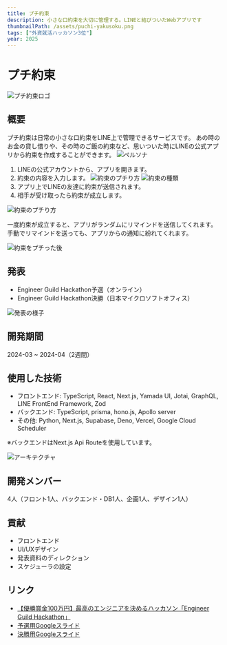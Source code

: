 ```yaml
---
title: プチ約束
description: 小さな口約束を大切に管理する。LINEと結びついたWebアプリです
thumbnailPath: /assets/puchi-yakusoku.png
tags: ["外資就活ハッカソン3位"]
year: 2025
---
```


# プチ約束
![プチ約束ロゴ](https://i.gyazo.com/ca479984e1518fb8cdd6f65df8a05eec.jpg)

## 概要
プチ約束は日常の小さな口約束をLINE上で管理できるサービスです。
あの時のお金の貸し借りや、その時のご飯の約束など、思いついた時にLINEの公式アプリから約束を作成することができます。
![ペルソナ](https://i.gyazo.com/ec064d18469bd093ae70085c4f8a479d.png)

1. LINEの公式アカウントから、アプリを開きます。
2. 約束の内容を入力します。
	![約束のプチり方](https://i.gyazo.com/ace836e99e105f39c73ffe61e1908ced.png)
	![約束の種類](https://i.gyazo.com/525bf717df426c4df86bf41b032a98dd.png)
3. アプリ上でLINEの友達に約束が送信されます。
4. 相手が受け取ったら約束が成立します。

![約束のプチり方](https://i.gyazo.com/320b4ceda02f062e38822f8412ea3722.jpg)

一度約束が成立すると、アプリがランダムにリマインドを送信してくれます。
手動でリマインドを送っても、アプリからの通知に紛れてくれます。

![約束をプチった後](https://i.gyazo.com/95c2a4f95f219a55b875f3138b8b3fdd.jpg)

## 発表
- Engineer Guild Hackathon予選（オンライン）
- Engineer Guild Hackathon決勝（日本マイクロソフトオフィス）

![発表の様子](https://media.licdn.com/dms/image/v2/D4D22AQE7hLuGBURp0g/feedshare-shrink_2048_1536/B4DZV9_K5EHkAo-/0/1741575471527?e=1747872000&v=beta&t=tjxqaCN1AFpQhuSXrQ7csM0mtJqrY41IushSnzod_gU)

## 開発期間
2024-03 ~ 2024-04（2週間）

## 使用した技術
- フロントエンド: TypeScript, React, Next.js, Yamada UI, Jotai, GraphQL, LINE FrontEnd Framework, Zod
- バックエンド: TypeScript, prisma, hono.js, Apollo server
- その他: Python, Next.js, Supabase, Deno, Vercel, Google Cloud Scheduler

※バックエンドはNext.js Api Routeを使用しています。

![アーキテクチャ](https://i.gyazo.com/061986957e0a640fd71be05f69e832f0.png)

## 開発メンバー
4人（フロント1人、バックエンド・DB1人、企画1人、デザイン1人）

## 貢献
- フロントエンド
- UI/UXデザイン
- 発表資料のディレクション
- スケジューラの設定

## リンク
- [【優勝賞金100万円】最高のエンジニアを決めるハッカソン「Engineer Guild Hackathon」](https://gaishishukatsu.com/recruiting_info/view/11535)
- [予選用Googleスライド](https://docs.google.com/presentation/d/1x9Xu8kH7bRsVvE2RsiIAlkUiq8O-BkDXNYloRXda2RI/edit?usp=sharing)
- [決勝用Googleスライド](https://docs.google.com/presentation/d/1kofd3kfBR-tgeEDG7Q2JGizaMb6tZVQU-yWUdx_cKCU/edit?usp=sharing)
